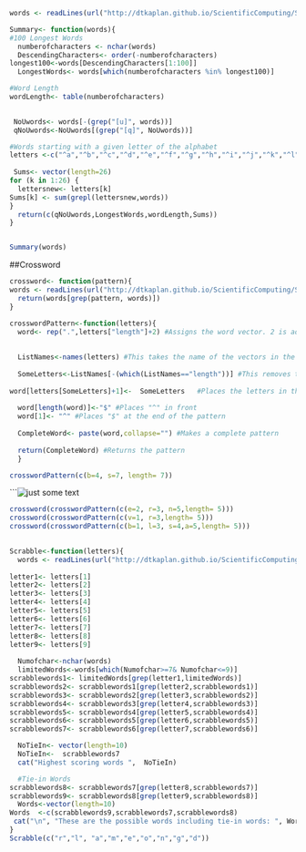```r
words <- readLines(url("http://dtkaplan.github.io/ScientificComputing/Syllabus/Daily/Day-07/word_list_moby_crossword-flat/word_list_moby_crossword.flat.txt"))

Summary<- function(words){
#100 Longest Words
  numberofcharacters <- nchar(words)
  DescendingCharacters<- order(-numberofcharacters)
longest100<-words[DescendingCharacters[1:100]]
  LongestWords<- words[which(numberofcharacters %in% longest100)]

#Word Length
wordLength<- table(numberofcharacters)

  
 NoUwords<- words[-(grep("[u]", words))]
 qNoUwords<-NoUwords[(grep("[q]", NoUwords))]

#Words starting with a given letter of the alphabet
letters <-c("^a","^b","^c","^d","^e","^f","^g","^h","^i","^j","^k","^l","^m","^n","^o","^p","^q","^r","^s","^t","^u","^v","^w","^x","^y","^z")
 
 Sums<- vector(length=26)
for (k in 1:26) {
  lettersnew<- letters[k]
Sums[k] <- sum(grepl(lettersnew,words))
}
  return(c(qNoUwords,LongestWords,wordLength,Sums))
}


Summary(words)
```

##Crossword

```r
crossword<- function(pattern){
words <- readLines(url("http://dtkaplan.github.io/ScientificComputing/Syllabus/Daily/Day-07/word_list_moby_crossword-flat/word_list_moby_crossword.flat.txt"))
  return(words[grep(pattern, words)])
}

```

```r
crosswordPattern<-function(letters){ 
  word<- rep(".",letters["length"]+2) #Assigns the word vector. 2 is added to compensate for the "^" and "$".
  
  
  ListNames<-names(letters) #This takes the name of the vectors in the "Letters"" argument
  
  SomeLetters<-ListNames[-(which(ListNames=="length"))] #This removes the length vector
  
word[letters[SomeLetters]+1]<-  SomeLetters   #Places the letters in their respective positions
  
  word[length(word)]<-"$" #Places "^" in front
  word[1]<- "^" #Places "$" at the end of the pattern 
  
  CompleteWord<- paste(word,collapse="") #Makes a complete pattern
  
  return(CompleteWord) #Returns the pattern
  }
```

```r
crosswordPattern(c(b=4, s=7, length= 7))
```

```![just some text](http://www.slushcreekwalkers.com/images/Crossword.gif)

```r
crossword(crosswordPattern(c(e=2, r=3, n=5,length= 5)))
crossword(crosswordPattern(c(v=1, r=3,length= 5)))
crossword(crosswordPattern(c(b=1, l=3, s=4,a=5,length= 5)))
    
```

```r
Scrabble<-function(letters){
  words <- readLines(url("http://dtkaplan.github.io/ScientificComputing/Syllabus/Daily/Day-07/word_list_moby_crossword-flat/word_list_moby_crossword.flat.txt"))
   
letter1<- letters[1]
letter2<- letters[2]
letter3<- letters[3]
letter4<- letters[4]
letter5<- letters[5]
letter6<- letters[6]
letter7<- letters[7]
letter8<- letters[8]
letter9<- letters[9]
  
  Numofchar<-nchar(words)
  limitedWords<-words[which(Numofchar>=7& Numofchar<=9)]
scrabblewords1<- limitedWords[grep(letter1,limitedWords)]
scrabblewords2<- scrabblewords1[grep(letter2,scrabblewords1)]
scrabblewords3<- scrabblewords2[grep(letter3,scrabblewords2)]
scrabblewords4<- scrabblewords3[grep(letter4,scrabblewords3)]
scrabblewords5<- scrabblewords4[grep(letter5,scrabblewords4)]
scrabblewords6<- scrabblewords5[grep(letter6,scrabblewords5)]
scrabblewords7<- scrabblewords6[grep(letter7,scrabblewords6)]

  NoTieIn<- vector(length=10)
  NoTieIn<-  scrabblewords7
  cat("Highest scoring words ",  NoTieIn)

  #Tie-in Words
scrabblewords8<- scrabblewords7[grep(letter8,scrabblewords7)]
scrabblewords9<- scrabblewords8[grep(letter9,scrabblewords8)]
  Words<-vector(length=10)
Words  <-c(scrabblewords9,scrabblewords7,scrabblewords8)
 cat("\n", "These are the possible words including tie-in words: ", Words)
}                               
Scrabble(c("r","l", "a","m","e","o","n","g","d"))
```